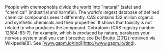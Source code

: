 People with chemophobia divide the world into "natural" (safe) and "chemical" (industrial and harmful). The world's largest database of defined chemical compounds sees it differently. CAS contains 132 million organic and synthetic chemicals and their properties. It shows that toxicity is not related to who produces the compound. Cobratoxin (CAS registry number 12584-83-7), for example, which is produced by nature, paralyzes your nervous system until you can't breathe; see [Del Brutto (2012)](https://en.wikipedia.org/wiki/Cobratoxin#cite_note-pmid21999367-8) retrieved via Wikipedia[8]. See [www.gapm.io/tind](http://www.gapm.io/tind).